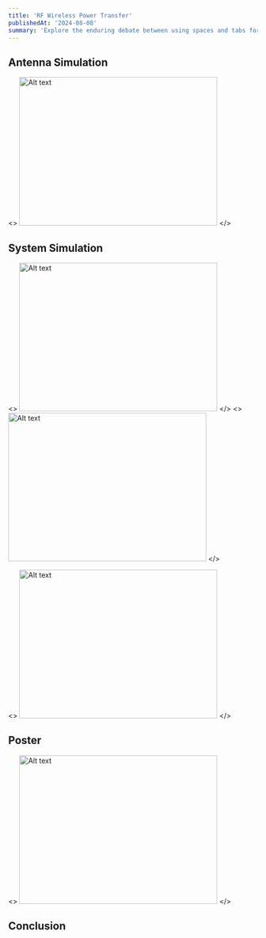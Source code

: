 ```yaml
---
title: 'RF Wireless Power Transfer'
publishedAt: '2024-08-08'
summary: 'Explore the enduring debate between using spaces and tabs for code indentation, and why this choice matters more than you might think.'
---
```


## Antenna Simulation
<>
  <img src="/images/MA_Models.png" alt="Alt text" width="400" height="300" />
</>




## System Simulation
<>
  <img src="/images/DMA\ Code.png" alt="Alt text" width="400" height="300" />
</>
<>
  <img src="/images/DMA_Model.png" alt="Alt text" width="400" height="300" />
</>

<>
  <img src="/images/DMA_Targets.png" alt="Alt text" width="400" height="300" />
</>





## Poster
<>
  <img src="/images/Thesis_Poster.png" alt="Alt text" width="400" height="300" />
</>



## Conclusion

